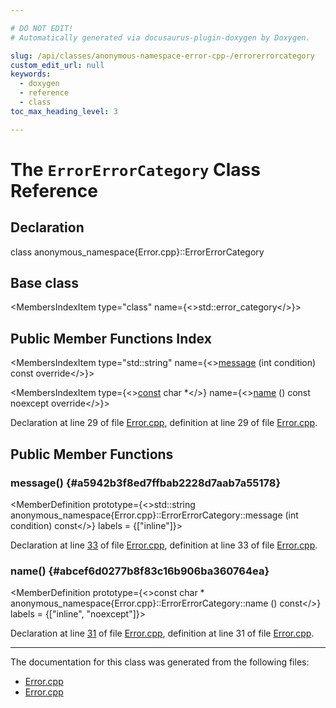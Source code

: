 ```yaml
---

# DO NOT EDIT!
# Automatically generated via docusaurus-plugin-doxygen by Doxygen.

slug: /api/classes/anonymous-namespace-error-cpp-/errorerrorcategory
custom_edit_url: null
keywords:
  - doxygen
  - reference
  - class
toc_max_heading_level: 3

---
```





# The `ErrorErrorCategory` Class Reference

<DoxygenPage pluginConfig={pluginConfig}>



## Declaration

<CodeBlock>class anonymous_namespace{Error.cpp}::ErrorErrorCategory</CodeBlock>

## Base class

<MembersIndex>

<MembersIndexItem
  type="class"
  name={<>std::error&#95;category</>}>
</MembersIndexItem>

</MembersIndex>

## Public Member Functions Index

<MembersIndex>

<MembersIndexItem
  type="std::string"
  name={<><a href="#a5942b3f8ed7ffbab2228d7aab7a55178">message</a> (int condition) const override</>}>
</MembersIndexItem>

<MembersIndexItem
  type={<><a href="/docs/api/files/lib/lib/target/lib/target/aarch64/aarch64promoteconstant-cpp/#a90f8350fecae261c25be85d38b451bff">const</a> char &#42;</>}
  name={<><a href="#abcef6d0277b8f83c16b906ba360764ea">name</a> () const noexcept override</>}>
</MembersIndexItem>

</MembersIndex>


Declaration at line 29 of file <a href="/docs/api/files/lib/lib/support/error-cpp">Error.cpp</a>, definition at line 29 of file <a href="/docs/api/files/lib/lib/testing/lib/testing/support/error-cpp">Error.cpp</a>.

<SectionDefinition>

## Public Member Functions

### message() {#a5942b3f8ed7ffbab2228d7aab7a55178}

<MemberDefinition
  prototype={<>std::string anonymous&#95;namespace&#123;Error.cpp&#125;::ErrorErrorCategory::message (int condition) const</>}
  labels = {["inline"]}>

Declaration at line <a href="/docs/api/files/lib/lib/support/error-cpp/#l00033">33</a> of file <a href="/docs/api/files/lib/lib/support/error-cpp">Error.cpp</a>, definition at line 33 of file <a href="/docs/api/files/lib/lib/testing/lib/testing/support/error-cpp">Error.cpp</a>.
</MemberDefinition>

### name() {#abcef6d0277b8f83c16b906ba360764ea}

<MemberDefinition
  prototype={<>const char &#42; anonymous&#95;namespace&#123;Error.cpp&#125;::ErrorErrorCategory::name () const</>}
  labels = {["inline", "noexcept"]}>

Declaration at line <a href="/docs/api/files/lib/lib/support/error-cpp/#l00031">31</a> of file <a href="/docs/api/files/lib/lib/support/error-cpp">Error.cpp</a>, definition at line 31 of file <a href="/docs/api/files/lib/lib/testing/lib/testing/support/error-cpp">Error.cpp</a>.
</MemberDefinition>

</SectionDefinition>

<hr/>

The documentation for this class was generated from the following files:

<ul>
<li><a href="/docs/api/files/lib/lib/support/error-cpp">Error.cpp</a></li>
<li><a href="/docs/api/files/lib/lib/testing/lib/testing/support/error-cpp">Error.cpp</a></li>
</ul>

</DoxygenPage>
